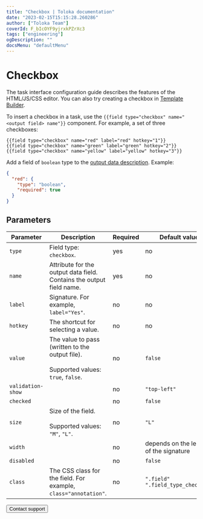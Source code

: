 ```yaml
---
title: "Checkbox | Toloka documentation"
date: "2023-02-15T15:15:28.260286"
author: ["Toloka Team"]
coverId: F_bIcOYF9yjrxkPZrXc3
tags: ["engineering"]
ogDescription: ""
docsMenu: "defaultMenu"
---
```



# Checkbox

<Note mode="note" title="Note">

The task interface configuration guide describes the features of the HTML/JS/CSS editor. You can also try creating a checkbox in [Template Builder](/docs/template-builder/reference/field.checkbox).

</Note>

To insert a checkbox in a task, use the `{{field type="checkbox" name="<output field> name"}}` component. For example, a set of three checkboxes:

```plaintext
{{field type="checkbox" name="red" label="red" hotkey="1"}}
{{field type="checkbox" name="green" label="green" hotkey="2"}}
{{field type="checkbox" name="yellow" label="yellow" hotkey="3"}}
```

Add a field of `boolean` type to the [output data description](/docs/guide/incoming). Example:

```json
{
  "red": {
    "type": "boolean",
    "required": true
  }
}
```

## Parameters

**Parameter**|**Description**|**Required**|**Default value**
----- | ----- | ----- | -----
`type`| Field type: `checkbox`. | yes | no
`name`| Attribute for the output data field. Contains the output field name. | yes | no
`label`| Signature. For example, `label="Yes"`. | no | no
`hotkey`| The shortcut for selecting a value. | no | no
`value`| The value to pass (written to the output file).<br/><br/>Supported values: `true`, `false`. | no | `false`
`validation-show`| <CheckboxesTable1/>| no | `"top-left"`
`checked`| <CheckboxesTable2/>| no | `false`
`size`| Size of the field.<br/><br/>Supported values: `"M"`, `"L"`. | no | `"L"`
`width`| <CheckboxesTable3/>| no | depends on the length of the signature
`disabled`| <CheckboxesTable4/>| no | `false`
`class`| The CSS class for the field. For example, `class="annotation"`. | no | `".field" ".field_type_checkbox"`

<Button themeColor="light" view="default" size="l" type="link" url="/docs/guide/troubleshooting/support?form-source=guide-t-components-checkboxes">Contact support</Button>
